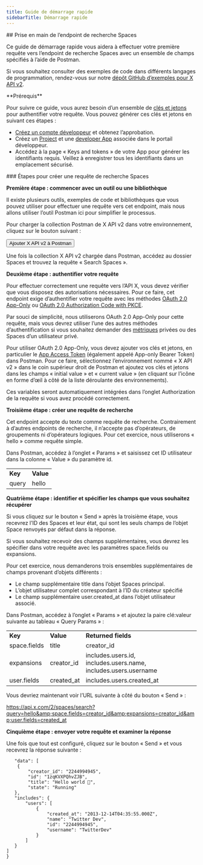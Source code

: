 ```yaml
---
title: Guide de démarrage rapide
sidebarTitle: Démarrage rapide
---
```



<div id="getting-started-with-the-search-spaces-endpoint">
  ## Prise en main de l’endpoint de recherche Spaces
</div>

Ce guide de démarrage rapide vous aidera à effectuer votre première requête vers l’endpoint de recherche Spaces avec un ensemble de champs spécifiés à l’aide de Postman.

Si vous souhaitez consulter des exemples de code dans différents langages de programmation, rendez-vous sur notre [dépôt GitHub d’exemples pour X API v2](https://github.com/xdevplatform/Twitter-API-v2-sample-code).

<Note>
  **Prérequis**

  Pour suivre ce guide, vous aurez besoin d’un ensemble de [clés et jetons](/fr/resources/fundamentals/authentication) pour authentifier votre requête. Vous pouvez générer ces clés et jetons en suivant ces étapes :

  * [Créez un compte développeur](https://developer.x.com/en/apply-for-access) et obtenez l’approbation.
  * Créez un [Project](/fr/resources/fundamentals/projects) et une [developer App](/fr/resources/fundamentals/developer-apps) associée dans le portail développeur.
  * Accédez à la page « Keys and tokens » de votre App pour générer les identifiants requis. Veillez à enregistrer tous les identifiants dans un emplacement sécurisé.
</Note>

<div id="steps-to-build-a-search-spaces-request">
  ### Étapes pour créer une requête de recherche Spaces
</div>

**Première étape : commencer avec un outil ou une bibliothèque**

Il existe plusieurs outils, exemples de code et bibliothèques que vous pouvez utiliser pour effectuer une requête vers cet endpoint, mais nous allons utiliser l’outil Postman ici pour simplifier le processus.

Pour charger la collection Postman de X API v2 dans votre environnement, cliquez sur le bouton suivant :

<Button href="https://app.getpostman.com/run-collection/9956214-784efcda-ed4c-4491-a4c0-a26470a67400">
  Ajouter X API v2 à Postman
</Button>

Une fois la collection X API v2 chargée dans Postman, accédez au dossier Spaces et trouvez la requête « Search Spaces ».
 

**Deuxième étape : authentifier votre requête**

Pour effectuer correctement une requête vers l’API X, vous devez vérifier que vous disposez des autorisations nécessaires. Pour ce faire, cet endpoint exige d’authentifier votre requête avec les méthodes [OAuth 2.0 App-Only](/fr/resources/fundamentals/authentication#bearer-token-also-known-as-app-only) ou [OAuth 2.0 Authorization Code with PKCE](/fr/resources/fundamentals/authentication#oauth-2-0-authorization-code-flow-with-pkce-2).

Par souci de simplicité, nous utiliserons OAuth 2.0 App-Only pour cette requête, mais vous devrez utiliser l’une des autres méthodes d’authentification si vous souhaitez demander des [métriques](/fr/x-api/fundamentals/metrics) privées ou des Spaces d’un utilisateur privé. 

Pour utiliser OAuth 2.0 App-Only, vous devez ajouter vos clés et jetons, en particulier le [App Access Token](/fr/resources/fundamentals/authentication#bearer-token-also-known-as-app-only) (également appelé App-only Bearer Token) dans Postman. Pour ce faire, sélectionnez l’environnement nommé « X API v2 » dans le coin supérieur droit de Postman et ajoutez vos clés et jetons dans les champs « initial value » et « current value » (en cliquant sur l’icône en forme d’œil à côté de la liste déroulante des environnements).

Ces variables seront automatiquement intégrées dans l’onglet Authorization de la requête si vous avez procédé correctement.
 

**Troisième étape : créer une requête de recherche**

Cet endpoint accepte du texte comme requête de recherche. Contrairement à d’autres endpoints de recherche, il n’accepte pas d’opérateurs, de groupements ni d’opérateurs logiques. Pour cet exercice, nous utiliserons « hello » comme requête simple.

Dans Postman, accédez à l’onglet « Params » et saisissez cet ID utilisateur dans la colonne « Value » du paramètre id.

|     |     |
| :--- | :--- |
| **Key** | **Value** |
| query | hello |

**Quatrième étape : identifier et spécifier les champs que vous souhaitez récupérer**

Si vous cliquez sur le bouton « Send » après la troisième étape, vous recevrez l’ID des Spaces et leur état, qui sont les seuls champs de l’objet Space renvoyés par défaut dans la réponse.

Si vous souhaitez recevoir des champs supplémentaires, vous devrez les spécifier dans votre requête avec les paramètres space.fields ou expansions.

Pour cet exercice, nous demanderons trois ensembles supplémentaires de champs provenant d’objets différents :

* Le champ supplémentaire title dans l’objet Spaces principal.
* L’objet utilisateur complet correspondant à l’ID du créateur spécifié
* Le champ supplémentaire user.created_at dans l’objet utilisateur associé.

Dans Postman, accédez à l’onglet « Params » et ajoutez la paire clé:valeur suivante au tableau « Query Params » :

|     |     |     |
| :--- | :--- | :--- |
| **Key** | **Value** | **Returned fields** |
| space.fields | title | creator_id |
| expansions | creator_id | includes.users.id, includes.users.name, includes.users.username |
| user.fields | created_at | includes.users.created_at |

Vous devriez maintenant voir l’URL suivante à côté du bouton « Send » :

https://api.x.com/2/spaces/search?query=hello&amp;space.fields=creator_id&amp;expansions=creator_id&amp;user.fields=created_at

**Cinquième étape : envoyer votre requête et examiner la réponse**

Une fois que tout est configuré, cliquez sur le bouton « Send » et vous recevrez la réponse suivante :

```{
   "data": [
    {
        "creator_id": "2244994945",
        "id": "1zqKVXPQhvZJB",
        "title": "Hello world 👋",
        "state": "Running"
   },
   "includes": {
       "users": [
           {
               "created_at": "2013-12-14T04:35:55.000Z",
               "name": "Twitter Dev",
               "id": "2244994945",
               "username": "TwitterDev"
           }
       ]
   }
]
}
```